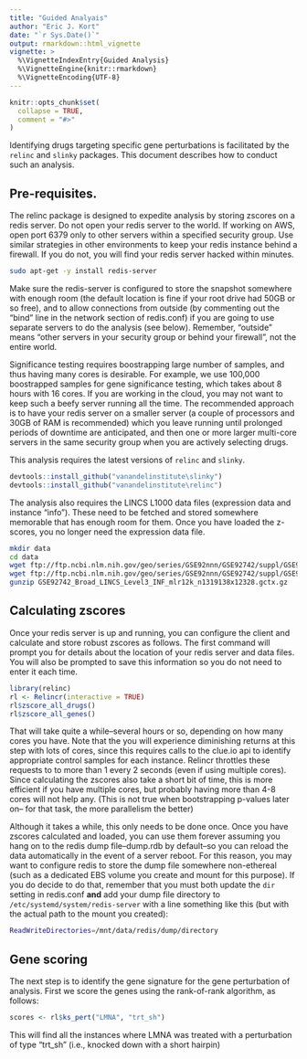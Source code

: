 ```yaml
---
title: "Guided Analyais"
author: "Eric J. Kort"
date: "`r Sys.Date()`"
output: rmarkdown::html_vignette
vignette: >
  %\VignetteIndexEntry{Guided Analysis}
  %\VignetteEngine{knitr::rmarkdown}
  %\VignetteEncoding{UTF-8}
---
```


```r
knitr::opts_chunk$set(
  collapse = TRUE,
  comment = "#>"
)
```

Identifying drugs targeting specific gene perturbations is facilitated by 
the `relinc` and `slinky` packages.  This document describes how to conduct 
such an analysis.

## Pre-requisites.

The relinc package is designed to expedite analysis by storing zscores 
on a redis server.  Do not open your redis server to the world.  If working 
on AWS, open port 6379 only to other servers within a specified security 
group.  Use similar strategies in other environments to keep your redis 
instance behind a firewall.  If you do not, you will find your redis server 
hacked within minutes.

```bash
sudo apt-get -y install redis-server
```

Make sure the redis-server is configured to store the snapshot somewhere 
with enough room (the default location is fine if your root drive had 50GB or
so free), and to allow connections from outside (by commenting out the "bind" 
line in the network section of redis.conf) if you are going to use 
separate servers to do the analysis (see below).  Remember, "outside" means 
"other servers in your security group or behind your firewall", not the 
entire world.

Significance testing requires boostrapping large number of samples, and thus 
having many cores is desirable.  For example, we use 100,000 boostrapped 
samples for gene significance testing, which takes about 8 hours with 16 
cores. If you are working in the cloud, you may not want to keep such a beefy 
server running all the time. The recommended approach is to have your 
redis server on a smaller server (a couple of processors and 30GB of RAM is 
recommended) which you leave running until prolonged periods of downtime 
are anticipated, and then one or more larger multi-core servers in the same 
security group when you are actively selecting drugs.

This analysis requires the latest versions of `relinc` and `slinky`.

```r
devtools::install_github("vanandelinstitute\slinky")
devtools::install_github("vanandelinstitute\relinc")
```

The analysis also requires the LINCS L1000 data files (expression data and 
instance "info").  These need to be fetched and stored somewhere memorable 
that has enough room for them.  Once you have loaded the z-scores, you no 
longer need the expression data file.

```bash
mkdir data
cd data
wget ftp://ftp.ncbi.nlm.nih.gov/geo/series/GSE92nnn/GSE92742/suppl/GSE92742_Broad_LINCS_Level3_INF_mlr12k_n1319138x12328.gctx.gz
wget ftp://ftp.ncbi.nlm.nih.gov/geo/series/GSE92nnn/GSE92742/suppl/GSE92742_Broad_LINCS_inst_info.txt.gz
gunzip GSE92742_Broad_LINCS_Level3_INF_mlr12k_n1319138x12328.gctx.gz
```

## Calculating zscores

Once your redis server is up and running, you can configure the client and 
calculate and store  robust zscores as follows.  The first command will prompt
you for details about the location of your redis server and data files.  You 
will also be prompted to save this information so you do not need to enter it 
each time.

```r
library(relinc)
rl <- Relincr(interactive = TRUE)
rl$zscore_all_drugs()
rl$zscore_all_genes()

```

That will take quite a while--several hours or so, depending on how many cores
you have. Note that the you will experience diminishing returns at this step 
with lots of cores, since this requires calls to the clue.io api to identify 
appropriate control samples for each instance.  Relincr throttles these 
requests to to more than 1 every 2 seconds (even if using multiple cores). 
Since calculating the zscores also take a short bit of time, this is more 
efficient if you have multiple cores, but probably having more than 4-8 cores 
will not help any.  (This is not true when bootstrapping p-values later on--
for that task, the more parallelism the better) 

Although it takes a while, this only needs to be done once.  Once you have 
zscores calculated and loaded, you can use them forever assuming you hang 
on to the redis dump file--dump.rdb by default--so you can reload the data 
automatically in the event of a server reboot.  For this reason, you may 
want to configure redis to store the dump file somewhere non-ethereal (such 
as a dedicated EBS volume you create and mount for this purpose). If you do 
decide to do that, remember that you must both update the `dir` setting in 
redis.conf **and** add your dump file directory to 
`/etc/systemd/system/redis-server` with a line something like this (but 
with the actual path to the mount you created):

```bash
ReadWriteDirectories=/mnt/data/redis/dump/directory
```

## Gene scoring

The next step is to identify the gene signature for the gene perturbation of 
analysis.  First we score the genes using the rank-of-rank algorithm, as 
follows:

```r
scores <- rl$ks_pert("LMNA", "trt_sh")
```

This will find all the instances where LMNA was treated with a perturbation of 
type "trt_sh" (i.e., knocked down with a short hairpin)
